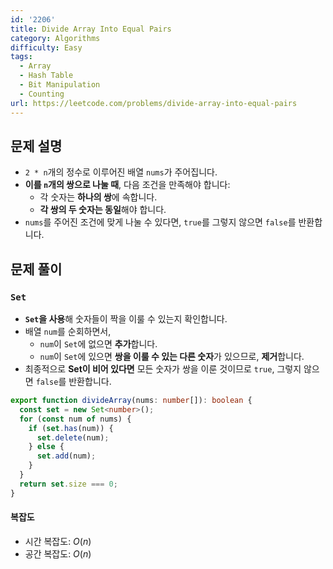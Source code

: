 ```yaml
---
id: '2206'
title: Divide Array Into Equal Pairs
category: Algorithms
difficulty: Easy
tags:
  - Array
  - Hash Table
  - Bit Manipulation
  - Counting
url: https://leetcode.com/problems/divide-array-into-equal-pairs
---
```


## 문제 설명

- `2 * n`개의 정수로 이루어진 배열 `nums`가 주어집니다.
- **이를 `n`개의 쌍으로 나눌 때**, 다음 조건을 만족해야 합니다:
  - 각 숫자는 **하나의 쌍**에 속합니다.
  - **각 쌍의 두 숫자는 동일**해야 합니다.
- `nums`를 주어진 조건에 맞게 나눌 수 있다면, `true`를 그렇지 않으면 `false`를 반환합니다.

## 문제 풀이

### `Set`

- **`Set`을 사용**해 숫자들이 짝을 이룰 수 있는지 확인합니다.
- 배열 `num`를 순회하면서,
  - `num`이 `Set`에 없으면 **추가**합니다.
  - `num`이 `Set`에 있으면 **쌍을 이룰 수 있는 다른 숫자**가 있으므로, **제거**합니다.
- 최종적으로 **Set이 비어 있다면** 모든 숫자가 쌍을 이룬 것이므로 `true`, 그렇지 않으면 `false`를 반환합니다.

```typescript showLineNumbers
export function divideArray(nums: number[]): boolean {
  const set = new Set<number>();
  for (const num of nums) {
    if (set.has(num)) {
      set.delete(num);
    } else {
      set.add(num);
    }
  }
  return set.size === 0;
}
```

#### 복잡도

- 시간 복잡도: $O(n)$
- 공간 복잡도: $O(n)$
